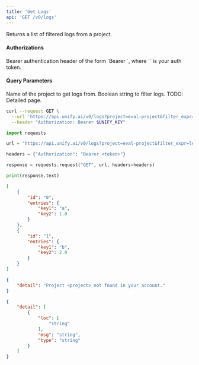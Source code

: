 ```yaml
---
title: 'Get Logs'
api: 'GET /v0/logs'
---
```

Returns a list of filtered logs from a project.

#### Authorizations

<ParamField header="Authorization" type="string" required="true">
  Bearer authentication header of the form `Bearer <token>`, where `<token>` is your auth token.
</ParamField>

#### Query Parameters

<ParamField query="project" type="string" required="true">
Name of the project to get logs from.
</ParamField>

<ParamField query="filter_expr" type="string | null" >
Boolean string to filter logs. TODO: Detailed page.
</ParamField>

<RequestExample>

```bash cURL
curl --request GET \
  --url 'https://api.unify.ai/v0/logs?project=eval-project&filter_expr=len(output)%20>%20200%20and%20temperature%20==%200.5' \
  --header "Authorization: Bearer $UNIFY_KEY"
```

```python Python
import requests

url = "https://api.unify.ai/v0/logs?project=eval-project&filter_expr=len(output)%20>%20200%20and%20temperature%20==%200.5"

headers = {"Authorization": "Bearer <token>"}

response = requests.request("GET", url, headers=headers)

print(response.text)
```

</RequestExample>
<ResponseExample>

```json 200
[
    {
        "id": "0",
        "entries": {
            "key1": "a",
            "key2": 1.0
        }
    },
    {
        "id": "1",
        "entries": {
            "key1": "b",
            "key2": 2.0
        }
    }
]
```

```json 404
{
    "detail": "Project <project> not found in your account."
}
```

```json 422
{
    "detail": [
        {
            "loc": [
                "string"
            ],
            "msg": "string",
            "type": "string"
        }
    ]
}
```

</ResponseExample>
